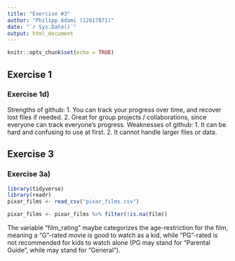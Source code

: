 ```yaml
---
title: "Exercise #3"
author: "Philipp Adami (12617871)"
date: "`r Sys.Date()`"
output: html_document
---
```


```r
knitr::opts_chunk$set(echo = TRUE)
```

## Exercise 1

### Exercise 1d)


Strengths of github: 1. You can track your progress over time, and recover lost files if needed.
                     2. Great for group projects / collaborations, since everyone can track everyone's progress.
Weaknesses of github: 1. It can be hard and confusing to use at first.
                      2. It cannot handle larger files or data.
  

## Exercise 3

### Exercise 3a)

```r
library(tidyverse)
library(readr)
pixar_films <- read_csv("pixar_films.csv")
```

```r
pixar_films <- pixar_films %>% filter(!is.na(film))
```

The variable "film_rating" maybe categorizes the age-restriction for the film, meaning a "G"-rated movie is good to watch as a kid, while "PG"-rated is not recommended for kids to watch alone (PG may stand for "Parental Guide", while may stand for "General").



